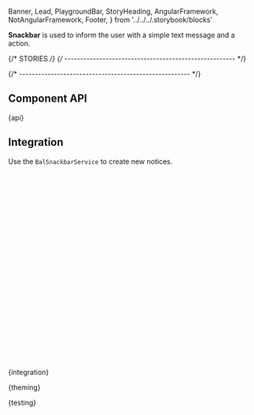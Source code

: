 
  Banner,
  Lead,
  PlaygroundBar,
  StoryHeading,
  AngularFramework,
  NotAngularFramework,
  Footer,
} from '../../../.storybook/blocks'

<Meta of={SnackbarStories} />

<StoryHeading of={SnackbarStories.Basic} hidden></StoryHeading>

<Banner of={SnackbarStories} />

<Lead>**Snackbar** is used to inform the user with a simple text message and a action.</Lead>

<Canvas of={SnackbarStories.Basic} sourceState="none" />

<PlaygroundBar of={SnackbarStories.Basic}></PlaygroundBar>

{/* STORIES */}
{/* ------------------------------------------------------ */}

<StoryHeading of={SnackbarStories.Colors}></StoryHeading>

<Canvas of={SnackbarStories.Colors} sourceState="closed" />

{/* ------------------------------------------------------ */}

## Component API


<Markdown>{api}</Markdown>

## Integration


<AngularFramework>

Use the `BalSnackbarService` to create new notices.

```typescript
// app.component.ts
import { Component } from '@angular/core'
import { BalSnackbarService } from '@baloise/design-system-components-angular'

@Component({
  selector: 'app-root',
  templateUrl: './app.component.html',
  styleUrls: ['./app.component.scss'],
})
export class AppComponent {
  mySnackbar?: HTMLBalSnackbarElement

  constructor(public snackbar: BalSnackbarService) {}

  onButtonClick() {
    this.mySnackbar = this.snackbar.create({
      subject: 'Subject',
      message: 'Lorem ipsum dolor sit amet, consectetur adipisicing elit.',
      icon: 'info-circle',
    })
  }

  async onSecondButtonClick() {
    await this.mySnackbar.close()
  }
}
```


</AngularFramework>

<NotAngularFramework>
  <Markdown>{integration}</Markdown>
</NotAngularFramework>


<Markdown>{theming}</Markdown>


<Markdown>{testing}</Markdown>

<Footer />
